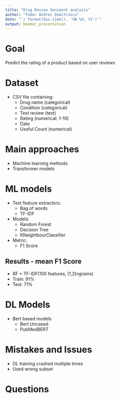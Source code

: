 ```yaml
---
title: "Drug Review Seniment analysis"
author: "Tudor Andrei Dumitrascu"
date: "`r format(Sys.time(), '%B %d, %Y')`"
output: beamer_presentation
---
```


# Goal

Predict the rating of a product based on user reviews

# Dataset

- CSV file containing:
  - Drug name (categorical)
  - Condition (categorical)
  - Text review (text)
  - Rating (numerical: 1-10)
  - Date
  - Useful Count (numerical)

# Main approaches

- Machine learning methods
- Transformer models

# ML models

- Text feature extractors:
  - Bag of words
  - TF-IDF
- Models:
  - Random Forest
  - Decision Tree
  - KNeightbourClassifier
- Metric:
  - F1 Score

## Results - mean F1 Score

- RF + TF-IDF(100 features, (1,2)ngrams)
- Train: 91%
- Test: 71%

# DL Models

- Bert based models
  - Bert Uncased
  - PubMedBERT

# Mistakes and Issues

- DL training crashed multiple times
- Used wrong subset

# Questions
